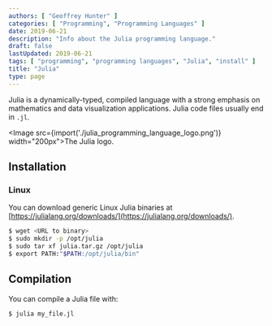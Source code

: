 ```yaml
---
authors: [ "Geoffrey Hunter" ]
categories: [ "Programming", "Programming Languages" ]
date: 2019-06-21
description: "Info about the Julia programming language."
draft: false
lastUpdated: 2019-06-21
tags: [ "programming", "programming languages", "Julia", "install" ]
title: "Julia"
type: page
---
```



Julia is a dynamically-typed, compiled language with a strong emphasis on mathematics and data visualization applications. Julia code files usually end in `.jl`.

<Image src={import('./julia_programming_language_logo.png')} width="200px">The Julia logo.</Image>

## Installation

### Linux

You can download generic Linux Julia binaries at [https://julialang.org/downloads/](https://julialang.org/downloads/).

```bash
$ wget <URL to binary>
$ sudo mkdir -p /opt/julia
$ sudo tar xf julia.tar.gz /opt/julia
$ export PATH:"$PATH:/opt/julia/bin"
```


## Compilation

You can compile a Julia file with:

```bash
$ julia my_file.jl
```